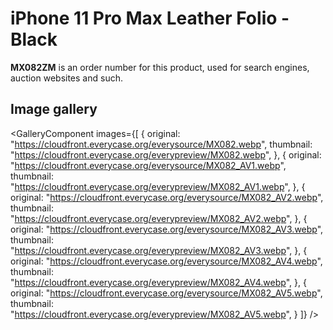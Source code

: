 
# iPhone 11 Pro Max Leather Folio - Black

<Callout type='info' emoji='👉🏻'>**MX082ZM** is an order number for this product, used for search engines, auction websites and such.</Callout>

## Image gallery

<GalleryComponent
    images={[
      {
        original: "https://cloudfront.everycase.org/everysource/MX082.webp",
        thumbnail: "https://cloudfront.everycase.org/everypreview/MX082.webp",
      },
      {
        original: "https://cloudfront.everycase.org/everysource/MX082_AV1.webp",
        thumbnail: "https://cloudfront.everycase.org/everypreview/MX082_AV1.webp",
      },
      {
        original: "https://cloudfront.everycase.org/everysource/MX082_AV2.webp",
        thumbnail: "https://cloudfront.everycase.org/everypreview/MX082_AV2.webp",
      },
      {
        original: "https://cloudfront.everycase.org/everysource/MX082_AV3.webp",
        thumbnail: "https://cloudfront.everycase.org/everypreview/MX082_AV3.webp",
      },
      {
        original: "https://cloudfront.everycase.org/everysource/MX082_AV4.webp",
        thumbnail: "https://cloudfront.everycase.org/everypreview/MX082_AV4.webp",
      },
      {
        original: "https://cloudfront.everycase.org/everysource/MX082_AV5.webp",
        thumbnail: "https://cloudfront.everycase.org/everypreview/MX082_AV5.webp",
      }
    ]}
  />
